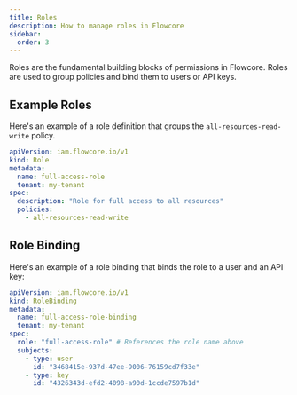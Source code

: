 ```yaml
---
title: Roles
description: How to manage roles in Flowcore
sidebar:
  order: 3
---
```


Roles are the fundamental building blocks of permissions in Flowcore. Roles are used to group policies and bind them to users or API keys.

## Example Roles

Here's an example of a role definition that groups the `all-resources-read-write` policy.

```yaml
apiVersion: iam.flowcore.io/v1
kind: Role
metadata:
  name: full-access-role
  tenant: my-tenant
spec:
  description: "Role for full access to all resources"
  policies:
    - all-resources-read-write
```

## Role Binding

Here's an example of a role binding that binds the role to a user and an API key:

```yaml
apiVersion: iam.flowcore.io/v1
kind: RoleBinding
metadata:
  name: full-access-role-binding
  tenant: my-tenant
spec:
  role: "full-access-role" # References the role name above
  subjects:
    - type: user
      id: "3468415e-937d-47ee-9006-76159cd7f33e"
    - type: key
      id: "4326343d-efd2-4098-a90d-1ccde7597b1d"
```